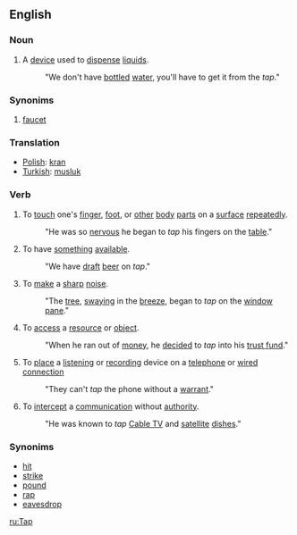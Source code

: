 ==English==
=== Noun ===
#A [[device]] used to [[dispense]] [[liquid]]s. 
#:"We don't have [[bottle]]d [[water]], you'll have to get it from the ''tap''."

=== Synonims ===

# [[faucet]]

=== Translation ===
*[[Polish]]: [[kran]]
*[[Turkish]]: [[musluk]]

=== Verb ===
#To [[touch]] one's [[finger]], [[foot]], or [[other]] [[body]] [[part]]s on a [[surface]] [[repeatedly]]. 
#: "He was so [[nervous]] he began to ''tap'' his fingers on the [[table]]."
#To have [[something]] [[available]]. 
#: "We have [[draft]] [[beer]] on ''tap''."
#To [[make]] a [[sharp]] [[noise]]. 
#: "The [[tree]], [[sway]]ing in the [[breeze]], began to ''tap'' on the [[window]] [[pane]]."
#To [[access]] a [[resource]] or [[object]]. 
#: "When he ran out of [[money]], he [[decide]]d to ''tap'' into his [[trust fund]]."
#To [[place]] a [[listen]]ing or [[record]]ing device on a [[telephone]] or [[wired connection]]
#: "They can't ''tap'' the phone without a [[warrant]]."
#To [[intercept]] a [[communication]] without [[authority]]. 
#:"He was known to ''tap'' [[Cable TV]] and [[satellite]] [[dish]]es."

===Synonims===
*[[hit]]
*[[strike]]
*[[pound]]
*[[rap]]
*[[eavesdrop]]

[[ru:Tap]]